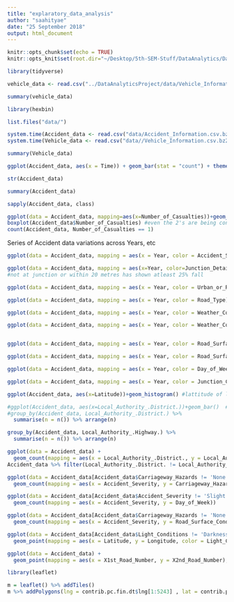 ```yaml
---
title: "explaratory_data_analysis"
author: "saahityae"
date: "25 September 2018"
output: html_document
---
```


```r
knitr::opts_chunk$set(echo = TRUE)
knitr::opts_knit$set(root.dir="~/Desktop/5th-SEM-Stuff/DataAnalytics/DataAnalyticsProject/")
```

```r
library(tidyverse)
```
```r
vehicle_data <- read.csv("../DataAnalyticsProject/data/Vehicle_Information.csv.bz2")
```

```r
summary(vehicle_data)
```

```r
library(hexbin)
```

```r
list.files("data/")
```
```r
system.time(Accident_data <- read.csv("data/Accident_Information.csv.bz2"))
system.time(Vehicle_data <- read.csv("data//Vehicle_Information.csv.bz2"))
```

```r
summary(Vehicle_data)
```

```r
ggplot(Accident_data, aes(x = Time)) + geom_bar(stat = "count") + theme(axis.text.x = element_text(angle = 90, hjust = 1))
```

```r
str(Accident_data)
```
```r
summary(Accident_data)
```
```r
sapply(Accident_data, class)
```
```r
ggplot(data = Accident_data, mapping=aes(x=Number_of_Casualties))+geom_histogram(binwidth = 1)
boxplot(Accident_data$Number_of_Casualties) #even the 2's are being considered as outliers, Why is 1 the most common value
count(Accident_data, Number_of_Casualties == 1)
```
Series of Accident data variations across Years, etc
```r
ggplot(data = Accident_data, mapping = aes(x = Year, color = Accident_Severity))+geom_freqpoly(binwidth=1)
```
```r
ggplot(data = Accident_data, mapping = aes(x=Year, color=Junction_Detail))+geom_freqpoly(binwidth=1)
#not at junction or within 20 metres has shown atleast 25% fall
```
```r
ggplot(data = Accident_data, mapping = aes(x = Year, color = Urban_or_Rural_Area))+geom_freqpoly(binwidth=1)
```
```r
ggplot(data = Accident_data, mapping = aes(x = Year, color = Road_Type))+geom_freqpoly(binwidth=1)
```
```r
ggplot(data = Accident_data, mapping = aes(x = Year, color = Weather_Conditions))+geom_freqpoly(binwidth=1)
```
```r
ggplot(data = Accident_data, mapping = aes(x = Year, color = Weather_Conditions, y = ..density.. ))+geom_freqpoly(binwidth=1)
```
```r

```

```r
ggplot(data = Accident_data, mapping = aes(x = Year, color = Road_Surface_Conditions))+geom_freqpoly(binwidth=1)
```
```r
ggplot(data = Accident_data, mapping = aes(x = Year, color = Road_Surface_Conditions, y = ..density.. ))+geom_freqpoly(binwidth=1)

```

```r
ggplot(data = Accident_data, mapping = aes(x = Year, color = Day_of_Week))+geom_freqpoly(binwidth=1)
```
```r
ggplot(data = Accident_data, mapping = aes(x = Year, color = Junction_Control))+geom_freqpoly(binwidth=1)
```

```r
ggplot(Accident_data, aes(x=Latitude))+geom_histogram() #lattitude of london is 51.5
```
```r
#ggplot(Accident_data, aes(x=Local_Authority_.District.))+geom_bar()  #bad viz
#group_by(Accident_data, Local_Authority_.District.) %>%
  summarise(n = n()) %>% arrange(n)
```
```r
group_by(Accident_data, Local_Authority_.Highway.) %>%
  summarise(n = n()) %>% arrange(n)
```

```r
ggplot(data = Accident_data) +
  geom_count(mapping = aes(x = Local_Authority_.District., y = Local_Authority_.Highway.))
Accident_data %>% filter(Local_Authority_.District. != Local_Authority_.Highway.) %>% nrow()
```
```r
ggplot(data = Accident_data[Accident_data$Carriageway_Hazards != 'None', ]) +
  geom_count(mapping = aes(x = Accident_Severity, y = Carriageway_Hazards))
```
```r
ggplot(data = Accident_data[Accident_data$Accident_Severity != 'Slight', ]) +
  geom_count(mapping = aes(x = Accident_Severity, y = Day_of_Week))
```
```r
ggplot(data = Accident_data[Accident_data$Carriageway_Hazards != 'None', ]) +
  geom_count(mapping = aes(x = Accident_Severity, y = Road_Surface_Conditions))
```
```r
ggplot(data = Accident_data[Accident_data$Light_Conditions != 'Darkness - lighting unknown', ]) +
  geom_point(mapping = aes(x = Latitude, y = Longitude, color = Light_Conditions), alpha = 0.01) + guides(colour = guide_legend(override.aes = list(alpha = 1)))
```
```r
ggplot(data = Accident_data) +
  geom_point(mapping = aes(x = X1st_Road_Number, y = X2nd_Road_Number), alpha = 0.007)
```
```r
library(leaflet)
```
```r
m = leaflet() %>% addTiles() 
m %>% addPolygons(lng = contrib.pc.fin.dt$lng[1:5243] , lat = contrib.pc.fin.dt$lat[1:5243] , fillColor = "blue" , color = "black", weight = 1)
```
